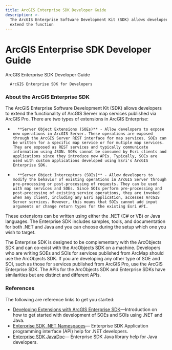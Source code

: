 ```yaml
---
title: ArcGIS Enterprise SDK Developer Guide
description: >-
  The ArcGIS Enterprise Software Development Kit (SDK) allows developers to
  extend the function
---
```


# ArcGIS Enterprise SDK Developer Guide

ArcGIS Enterprise SDK Developer Guide

      ArcGIS Enterprise SDK for Developers   

### About the ArcGIS Enterprise SDK

The ArcGIS Enterprise Software Development Kit (SDK) allows developers to extend the functionality of ArcGIS Server map services published via ArcGIS Pro. There are two types of extensions in ArcGIS Enterprise:

-       **Server Object Extensions (SOEs)** - Allow developers to expose new operations in ArcGIS Server. These operations are exposed through the ArcGIS Server REST interface for map services. SOEs can be written for a specific map service or for mutiple map services. They are exposed as REST services and typically communicate information using JSON. SOEs cannot be consumed by Esri clients and applications since they introduce new APIs. Typically, SOEs are used with custom applications developed using Esri's ArcGIS Enterprise SDK.


-       **Server Object Interceptors (SOIs)** - Allow developers to modify the behavior of existing operations in ArcGIS Server through pre-processing or post-processing of requests. They can be used with map services and SOEs. Since SOIs perform pre-processing and post-processing of existing service operations, they are invoked when any client, including any Esri application, accesses ArcGIS Server services. However, this means that SOIs cannot add input arguments or change return types for the existing Esri API.

These extensions can be written using either the .NET (C# or VB) or Java languages. The Enterprise SDK includes samples, tools, and documentation for both .NET and Java and you can choose during the setup which one you wish to target.

The Enterprise SDK is designed to be complementary with the ArcObjects SDK and can co-exist with the ArcObjects SDK on a machine. Developers who are writing SOEs and SOIs for services published from ArcMap should use the ArcObjects SDK. If you are developing any other type of SOE and SOI, such as those for services published from ArcGIS Pro, use the ArcGIS Enterprise SDK. The APIs for the ArcObjects SDK and Enterprise SDKs have similarities but are distinct and different APIs.

### References

The following are reference links to get you started:

-   [Developing Extensions with ArcGIS Enterprise SDK](../developing-extensions-with-arcgis-enterprise-sdk/)—Introduction on how to get started with development of SOEs and SOIs using .NET and Java.
-   [Enterprise SDK .NET Namespaces](reference.html)— Enterprise SDK Application programming interface (API) help for .NET developers.
-   [Enterprise SDK JavaDoc](api/entsdk/index.html)— Enterprise SDK Java library help for Java developers.
